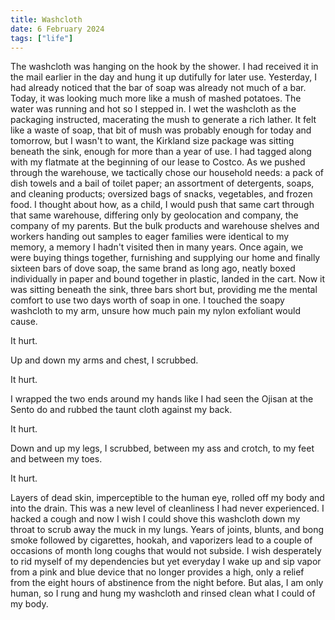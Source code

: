 ```yaml
---
title: Washcloth
date: 6 February 2024
tags: ["life"]
---
```


The washcloth was hanging on the hook by the shower.
I had received it in the mail earlier in the day and hung it up dutifully for later use.
Yesterday, I had already noticed that the bar of soap was already not much of a bar.
Today, it was looking much more like a mush of mashed potatoes.
The water was running and hot so I stepped in.
I wet the washcloth as the packaging instructed, macerating the mush to generate a rich lather.
It felt like a waste of soap, that bit of mush was probably enough for today and tomorrow,
but I wasn't to want, the Kirkland size package was sitting beneath the sink, enough for more than a year of use.
I had tagged along with my flatmate at the beginning of our lease to Costco.
As we pushed through the warehouse, we tactically chose our household needs:
a pack of dish towels and a bail of toilet paper; an assortment of detergents, soaps, and cleaning products; oversized bags of snacks, vegetables, and frozen food.
I thought about how, as a child, I would push that same cart through that same warehouse, 
differing only by geolocation and company, the company of my parents.
But the bulk products and warehouse shelves and workers handing out samples to eager families were identical
to my memory, a memory I hadn't visited then in many years.
Once again, we were buying things together, furnishing and supplying our home
and finally sixteen bars of dove soap, the same brand as long ago, neatly boxed individually in paper and bound together in plastic, landed in the cart.
Now it was sitting beneath the sink, three bars short but, providing me the mental comfort to use two days worth of soap in one.
I touched the soapy washcloth to my arm, unsure how much pain my nylon exfoliant would cause.

It hurt.

Up and down my arms and chest, I scrubbed. 

It hurt.

I wrapped the two ends around my hands like I had seen the Ojisan at the Sento do and rubbed the taunt cloth against my back. 

It hurt.

Down and up my legs, I scrubbed, between my ass and crotch, to my feet and between my toes.

It hurt.

Layers of dead skin, imperceptible to the human eye, rolled off my body and into the drain.
This was a new level of cleanliness I had never experienced.
I hacked a cough and now I wish I could shove this washcloth down my throat to scrub away the muck in my lungs.
Years of joints, blunts, and bong smoke followed by cigarettes, hookah, and vaporizers lead
to a couple of occasions of month long coughs that would not subside.
I wish desperately to rid myself of my dependencies but yet everyday I wake up and sip
vapor from a pink and blue device that no longer provides a high, only a relief
from the eight hours of abstinence from the night before.
But alas, I am only human, so I rung and hung my washcloth and rinsed clean what I could of my body.

